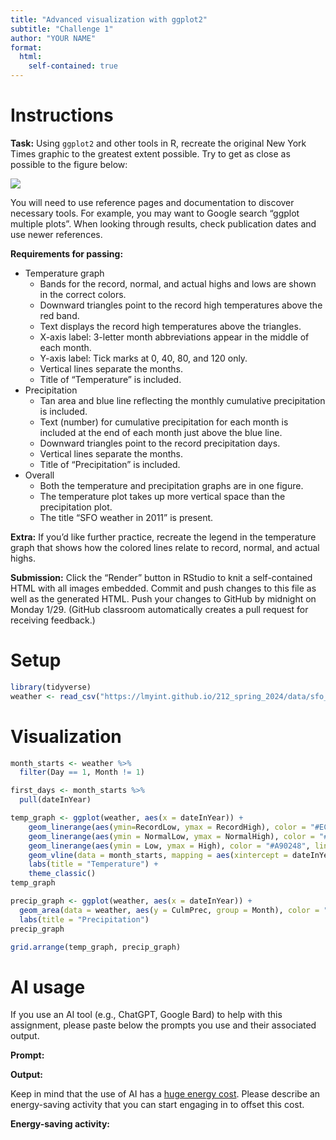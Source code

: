 ```yaml
---
title: "Advanced visualization with ggplot2"
subtitle: "Challenge 1"
author: "YOUR NAME"
format: 
  html:
    self-contained: true
---
```


# Instructions

**Task:** Using `ggplot2` and other tools in R, recreate the original New York Times graphic to the greatest extent possible. Try to get as close as possible to the figure below:

![](https://lmyint.github.io/212_spring_2024/images/hw1_goal.png){width=600, fig-align="center"}

You will need to use reference pages and documentation to discover necessary tools. For example, you may want to Google search "ggplot multiple plots". When looking through results, check publication dates and use newer references.

**Requirements for passing:**

- Temperature graph
    - Bands for the record, normal, and actual highs and lows are shown in the correct colors.
    - Downward triangles point to the record high temperatures above the red band.
    - Text displays the record high temperatures above the triangles.
    - X-axis label: 3-letter month abbreviations appear in the middle of each month.
    - Y-axis label: Tick marks at 0, 40, 80, and 120 only.
    - Vertical lines separate the months.
    - Title of "Temperature" is included.
- Precipitation
    - Tan area and blue line reflecting the monthly cumulative precipitation is included.
    - Text (number) for cumulative precipitation for each month is included at the end of each month just above the blue line.
    - Downward triangles point to the record precipitation days.
    - Vertical lines separate the months.
    - Title of "Precipitation" is included.
- Overall
    - Both the temperature and precipitation graphs are in one figure.
    - The temperature plot takes up more vertical space than the precipitation plot.
    - The title "SFO weather in 2011" is present.

**Extra:** If you'd like further practice, recreate the legend in the temperature graph that shows how the colored lines relate to record, normal, and actual highs.

**Submission:** Click the "Render" button in RStudio to knit a self-contained HTML with all images embedded. Commit and push changes to this file as well as the generated HTML. Push your changes to GitHub by midnight on Monday 1/29. (GitHub classroom automatically creates a pull request for receiving feedback.)



# Setup

```r
library(tidyverse)
weather <- read_csv("https://lmyint.github.io/212_spring_2024/data/sfo_weather.csv")
```



# Visualization

```r
month_starts <- weather %>% 
  filter(Day == 1, Month != 1)

first_days <- month_starts %>% 
  pull(dateInYear)

temp_graph <- ggplot(weather, aes(x = dateInYear)) +
    geom_linerange(aes(ymin=RecordLow, ymax = RecordHigh), color = "#ECEBE3", linewidth=1.5) +
    geom_linerange(aes(ymin = NormalLow, ymax = NormalHigh), color = "#C8B8BA", linewidth=1.5) +
    geom_linerange(aes(ymin = Low, ymax = High), color = "#A90248", linewidth=1.5) + 
    geom_vline(data = month_starts, mapping = aes(xintercept = dateInYear), linetype = "dashed") + 
    labs(title = "Temperature") + 
    theme_classic()
temp_graph
```

```r
precip_graph <- ggplot(weather, aes(x = dateInYear)) + 
  geom_area(data = weather, aes(y = CulmPrec, group = Month), color = "#32a3d8", fill = "#EBEAE2") + 
  labs(title = "Precipitation")
precip_graph
```

```r
grid.arrange(temp_graph, precip_graph)
```


# AI usage

If you use an AI tool (e.g., ChatGPT, Google Bard) to help with this assignment, please paste below the prompts you use and their associated output.

**Prompt:**

**Output:**

Keep in mind that the use of AI has a [huge energy cost](https://lmyint.github.io/212_spring_2024/syllabus.html#artificial-intelligence-ai-use). Please describe an energy-saving activity that you can start engaging in to offset this cost.

**Energy-saving activity:** 
